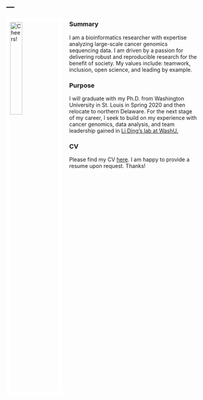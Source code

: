 ---
---

<link rel="stylesheet" href="styles.css" type="text/css">

<img src="files/ding_lab_website_profile_picture.jpg" alt="Cheers!" style="width:25%; border:10px solid white; margin-right: 20px" align="left">

### Summary
I am a bioinformatics researcher with expertise analyzing large-scale cancer genomics sequencing data. I am driven by a passion for delivering robust and reproducible research for the benefit of society. My values include: teamwork, inclusion, open science, and leading by example.

### Purpose

I will graduate with my Ph.D. from Washington University in St. Louis in Spring 2020 and then relocate to northern Delaware. For the next stage of my career, I seek to build on my experience with cancer genomics, data analysis, and team leadership gained in [Li Ding's lab at WashU.](https://dinglab.wustl.edu)

### CV
Please find my CV [here](files/most_recent_cv.pdf). I am happy to provide a resume upon request. Thanks!
